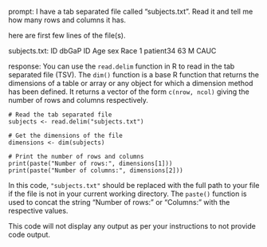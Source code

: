 prompt:
I have a tab separated file called "subjects.txt". Read it and tell me how many rows and columns it has. 

here are first few lines of the file(s).

subjects.txt:
ID	dbGaP ID	Age	sex	Race
1	patient34	63	M	CAUC


response:
You can use the `read.delim` function in R to read in the tab separated file (TSV). The `dim()` function is a base R function that returns the dimensions of a table or array or any object for which a dimension method has been defined. It returns a vector of the form `c(nrow, ncol)` giving the number of rows and columns respectively. 

```
# Read the tab separated file
subjects <- read.delim("subjects.txt")

# Get the dimensions of the file
dimensions <- dim(subjects)

# Print the number of rows and columns
print(paste("Number of rows:", dimensions[1]))
print(paste("Number of columns:", dimensions[2]))
```

In this code, `"subjects.txt"` should be replaced with the full path to your file if the file is not in your current working directory. The `paste()` function is used to concat the string "Number of rows:" or "Columns:" with the respective values.

This code will not display any output as per your instructions to not provide code output.
